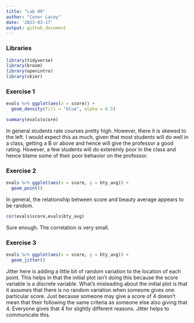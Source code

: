 ```yaml
---
title: "Lab 09"
author: "Conor Lacey"
date: '2023-03-17'
output: github_document
---
```


### Libraries

```r
library(tidyverse) 
library(broom)
library(openintro)
library(skimr)
```

### Exercise 1

```r
evals %>% ggplot(aes(x = score)) +
  geom_density(fill = "blue", alpha = 0.5)

summary(evals$score)
```

In general students rate courses pretty high. However, there it is skewed to the left. I would expect this as much, given that most students will do well in a class, getting a B or above and hence will give the professor a good rating. However, a few students will do exteremly poor in the class and hence blame some of their poor behavior on the professor. 

### Exercise 2

```r
evals %>% ggplot(aes(x = score, y = bty_avg)) + 
  geom_point() 
```

In general, the relationship between score and beauty average appears to be random. 


```r
cor(evals$score,evals$bty_avg)
```

Sure enough. The correlation is very small. 

### Exercise 3

```r
evals %>% ggplot(aes(x = score, y = bty_avg)) + 
  geom_jitter() 
```

Jitter here is adding a little bit of random variation to the location of each point. This helps in that the initial plot isn't doing this because the score variable is a discrete variable. What's misleading about the initial plot is that it assumes that there is no random variation when someone gives one particular score. Just because someone may give a score of 4 doesn't mean that their following the same criteria as someone else also giving that 4. Everyone gives that 4 for slightly different reasons. Jitter helps to communicate this. 

```r

```

